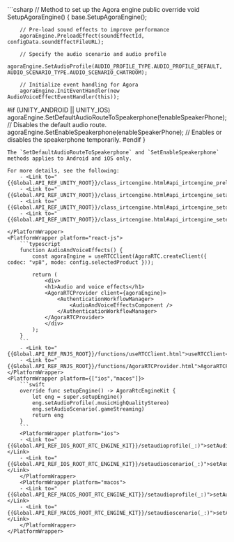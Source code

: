 <PlatformWrapper platform = "unity">
```csharp
    // Method to set up the Agora engine
    public override void SetupAgoraEngine()
    {
        base.SetupAgoraEngine();

        // Pre-load sound effects to improve performance
        agoraEngine.PreloadEffect(soundEffectId, configData.soundEffectFileURL);

        // Specify the audio scenario and audio profile
        agoraEngine.SetAudioProfile(AUDIO_PROFILE_TYPE.AUDIO_PROFILE_DEFAULT, AUDIO_SCENARIO_TYPE.AUDIO_SCENARIO_CHATROOM);

        // Initialize event handling for Agora
        agoraEngine.InitEventHandler(new AudioVoiceEffectEventHandler(this));

#if (UNITY_ANDROID || UNITY_IOS)
        agoraEngine.SetDefaultAudioRouteToSpeakerphone(!enableSpeakerPhone); // Disables the default audio route.
        agoraEngine.SetEnableSpeakerphone(enableSpeakerPhone); // Enables or disables the speakerphone temporarily.
#endif
    }
```
The `SetDefaultAudioRouteToSpeakerphone` and `SetEnableSpeakerphone` methods applies to Android and iOS only.

For more details, see the following:
    - <Link to="{{Global.API_REF_UNITY_ROOT}}/class_irtcengine.html#api_irtcengine_preloadeffect">PreloadEffect</Link>
    - <Link to="{{Global.API_REF_UNITY_ROOT}}/class_irtcengine.html#api_irtcengine_setaudioprofile">SetAudioProfile</Link>
    - <Link to="{{Global.API_REF_UNITY_ROOT}}/class_irtcengine.html#api_irtcengine_setdefaultaudioroutetospeakerphone">SetDefaultAudioRouteToSpeakerphone</Link>
    - <Link to="{{Global.API_REF_UNITY_ROOT}}/class_irtcengine.html#api_irtcengine_setenablespeakerphone">SetEnableSpeakerphone</Link>

</PlatformWrapper>
<PlatformWrapper platform="react-js">
    ```typescript
    function AudioAndVoiceEffects() {
        const agoraEngine = useRTCClient(AgoraRTC.createClient({ codec: "vp8", mode: config.selectedProduct }));
        
        return (
            <div>
            <h1>Audio and voice effects</h1>
            <AgoraRTCProvider client={agoraEngine}>
                <AuthenticationWorkflowManager>
                    <AudioAndVoiceEffectsComponent />
                </AuthenticationWorkflowManager>
            </AgoraRTCProvider>
            </div>
        );
    }
    ```
    - <Link to="{{Global.API_REF_RNJS_ROOT}}/functions/useRTCClient.html">useRTCClient</Link>
    - <Link to="{{Global.API_REF_RNJS_ROOT}}/functions/AgoraRTCProvider.html">AgoraRTCProvider</Link>
</PlatformWrapper>
<PlatformWrapper platform={["ios","macos"]}>
    ```swift
    override func setupEngine() -> AgoraRtcEngineKit {
        let eng = super.setupEngine()
        eng.setAudioProfile(.musicHighQualityStereo)
        eng.setAudioScenario(.gameStreaming)
        return eng
    }
    ```
    <PlatformWrapper platform="ios">
    - <Link to="{{Global.API_REF_IOS_ROOT_RTC_ENGINE_KIT}}/setaudioprofile(_:)">setAudioProfile(_:)</Link>
    - <Link to="{{Global.API_REF_IOS_ROOT_RTC_ENGINE_KIT}}/setaudioscenario(_:)">setAudioScenario(_:)</Link>
    </PlatformWrapper>
    <PlatformWrapper platform="macos">
    - <Link to="{{Global.API_REF_MACOS_ROOT_RTC_ENGINE_KIT}}/setaudioprofile(_:)">setAudioProfile(_:)</Link>
    - <Link to="{{Global.API_REF_MACOS_ROOT_RTC_ENGINE_KIT}}/setaudioscenario(_:)">setAudioScenario(_:)</Link>
    </PlatformWrapper>
</PlatformWrapper>